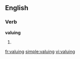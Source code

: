 
==English==

===Verb===
'''valuing'''

# {{present participle of|[[value]]}}

[[fr:valuing]]
[[simple:valuing]]
[[vi:valuing]]